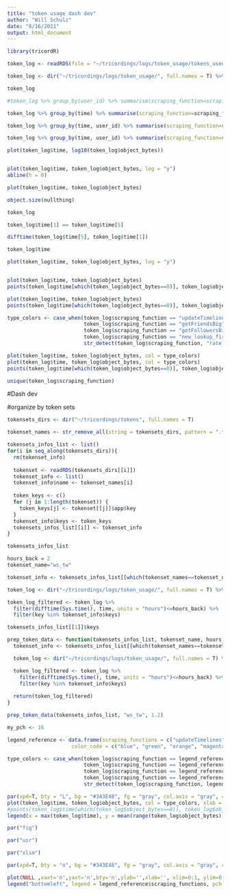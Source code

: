 ```yaml
---
title: "token usage dash dev"
author: "Will Schulz"
date: "8/16/2021"
output: html_document
---
```


```r
library(tricordR)

```



```r
token_log <- readRDS(file = "~/tricordings/logs/token_usage/tokens_used_210816.rds")

token_log <- dir("~/tricordings/logs/token_usage/", full.names = T) %>% map_dfr(., readRDS)

token_log


```



```r
#token_log %>% group_by(user_id) %>% summarise(scraping_function=scraping_function[1], count = n(), mean_bytes = mean(object_bytes), sd_bytes = sd(object_bytes), min_bytes = min(object_bytes), max_bytes = max(object_bytes))# %>% filter(count>1)

token_log %>% group_by(time) %>% summarise(scraping_function=scraping_function[1], count = n(), mean_bytes = mean(object_bytes), sd_bytes = sd(object_bytes), min_bytes = min(object_bytes), max_bytes = max(object_bytes))

token_log %>% group_by(time, user_id) %>% summarise(scraping_function=scraping_function[1], count = n(), mean_bytes = mean(object_bytes), sd_bytes = sd(object_bytes), min_bytes = min(object_bytes), max_bytes = max(object_bytes))

token_log %>% group_by(time, user_id) %>% summarise(scraping_function=scraping_function[1], count = n(), mean_bytes = mean(object_bytes), sd_bytes = sd(object_bytes), min_bytes = min(object_bytes), max_bytes = max(object_bytes))
```


```r
plot(token_log$time, log10(token_log$object_bytes))


plot(token_log$time, token_log$object_bytes, log = "y")
abline(h = 0)

plot(token_log$time, token_log$object_bytes)

object.size(nullthing)

```


```r
token_log
```


```r
token_log$time[1] == token_log$time[5]

difftime(token_log$time[5], token_log$time[1])
```



```r
token_log$time
```

```r
plot(token_log$time, token_log$object_bytes, log = "y")


plot(token_log$time, token_log$object_bytes)
points(token_log$time[which(token_log$object_bytes==0)], token_log$object_bytes[which(token_log$object_bytes==0)], col="red", pch = 4)

```


```r
plot(token_log$time, token_log$object_bytes)
points(token_log$time[which(token_log$object_bytes==0)], token_log$object_bytes[which(token_log$object_bytes==0)], col="red", pch = 4)

type_colors <- case_when(token_log$scraping_function == "updateTimelines" ~ "blue",
                         token_log$scraping_function == "getFriendsBig" ~ "green",
                         token_log$scraping_function == "getFollowersBig" ~ "orange",
                         token_log$scraping_function == "new_lookup_firstScrape" ~ "pink",
                         str_detect(token_log$scraping_function, "rate_limit") ~ "brown")

plot(token_log$time, token_log$object_bytes, col = type_colors)
plot(token_log$time, token_log$object_bytes, col = type_colors)
points(token_log$time[which(token_log$object_bytes==0)], token_log$object_bytes[which(token_log$object_bytes==0)], col="red", pch = 4)

unique(token_log$scraping_function)
```
#Dash dev

#organize by token sets

```r
tokensets_dirs <- dir("~/tricordings/tokens", full.names = T)

tokenset_names <- str_remove_all(string = tokensets_dirs, pattern = ".*tricordings/tokens/") %>% str_remove_all(string = ., pattern = ".rds")

tokensets_infos_list <- list()
for(i in seq_along(tokensets_dirs)){
  rm(tokenset_info)
  
  tokenset <- readRDS(tokensets_dirs[[i]])
  tokenset_info <- list()
  tokenset_info$name <- tokenset_names[i]
  
  token_keys <- c()
  for (j in 1:length(tokenset)) {
    token_keys[j] <- tokenset[[j]]$app$key
  }
  tokenset_info$keys <- token_keys
  tokensets_infos_list[[i]] <- tokenset_info
}

tokensets_infos_list

```


```r
hours_back = 2
tokenset_name="ws_tw"
```


```r
tokenset_info <- tokensets_infos_list[[which(tokenset_names==tokenset_name)]]

token_log <- dir("~/tricordings/logs/token_usage/", full.names = T) %>% map_dfr(., readRDS)

token_log_filtered <- token_log %>%
  filter(difftime(Sys.time(), time, units = "hours")<=hours_back) %>%
  filter(key %in% tokenset_info$keys)

tokensets_infos_list[[1]]$keys
```


```r
prep_token_data <- function(tokensets_infos_list, tokenset_name, hours_back) {
  tokenset_info <- tokensets_infos_list[[which(tokenset_names==tokenset_name)]]

  token_log <- dir("~/tricordings/logs/token_usage/", full.names = T) %>% map_dfr(., readRDS)

  token_log_filtered <- token_log %>%
    filter(difftime(Sys.time(), time, units = "hours")<=hours_back) %>%
    filter(key %in% tokenset_info$keys)
  
  return(token_log_filtered)
}

```


```r
prep_token_data(tokensets_infos_list, "ws_tw", 1.2)

```



```r
my_pch <- 16

legend_reference <- data.frame(scraping_functions = c("updateTimelines", "getFriendsBig", "getFollowersBig", "new_lookup_firstScrape", "rate_limit"),
                     color_code = c("blue", "green", "orange", "magenta", "brown"))

type_colors <- case_when(token_log$scraping_function == legend_reference$scraping_functions[1] ~ legend_reference$color_code[1],
                         token_log$scraping_function == legend_reference$scraping_functions[2] ~ legend_reference$color_code[2],
                         token_log$scraping_function == legend_reference$scraping_functions[3] ~ legend_reference$color_code[3],
                         token_log$scraping_function == legend_reference$scraping_functions[4] ~ legend_reference$color_code[4],
                         str_detect(token_log$scraping_function, legend_reference$scraping_functions[5]) ~ legend_reference$color_code[5])

par(xpd=T, bty = "L", bg = "#343E48", fg = "gray", col.axis = "gray", col.lab = "gray", mar = c(5.1, 4.1, 4.1, 14.1))
plot(token_log$time, token_log$object_bytes, col = type_colors, xlab = "Time", ylab = "Bytes Returned", pch = my_pch)
#points(token_log$time[which(token_log$object_bytes==0)], token_log$object_bytes[which(token_log$object_bytes==0)], col="red", pch = 4)
legend(x = max(token_log$time), y = mean(range(token_log$object_bytes)), legend = legend_reference$scraping_functions, pch = my_pch, col = legend_reference$color_code, xjust = 0, yjust = .5, bty = "n")
```


```r

par("fig")

par("usr")

par("xlim")

```


```r
par(xpd=T, bty = "n", bg = "#343E48", fg = "gray", col.axis = "gray", col.lab = "gray")

plot(NULL ,xaxt='n',yaxt='n',bty='n',ylab='',xlab='', xlim=0:1, ylim=0:1, mar = c(0,0,0,0))
legend("bottomleft", legend = legend_reference$scraping_functions, pch = my_pch, col = legend_reference$color_code)



```


```r


```


```r


```


```r


```


```r


```


```r


```








